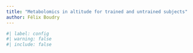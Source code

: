 ```yaml
---
title: "Metabolomics in altitude for trained and untrained subjects"
author: Félix Boudry
---
```


```r
#| label: config
#| warning: false
#| include: false

```

